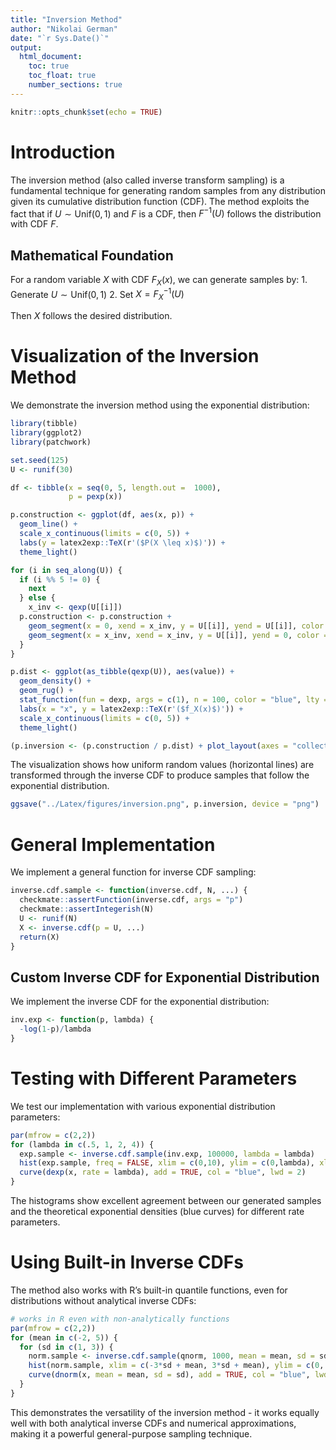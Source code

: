 ```yaml
---
title: "Inversion Method"
author: "Nikolai German"
date: "`r Sys.Date()`"
output: 
  html_document:
    toc: true
    toc_float: true
    number_sections: true
---
```


```r
knitr::opts_chunk$set(echo = TRUE)
```

# Introduction

The inversion method (also called inverse transform sampling) is a fundamental technique for generating random samples from any distribution given its cumulative distribution function (CDF). The method exploits the fact that if $U \sim \text{Unif}(0,1)$ and $F$ is a CDF, then $F^{-1}(U)$ follows the distribution with CDF $F$.

## Mathematical Foundation

For a random variable $X$ with CDF $F_X(x)$, we can generate samples by:
1. Generate $U \sim \text{Unif}(0,1)$
2. Set $X = F_X^{-1}(U)$

Then $X$ follows the desired distribution.

# Visualization of the Inversion Method

We demonstrate the inversion method using the exponential distribution:

```r
library(tibble)
library(ggplot2)
library(patchwork)

set.seed(125)
U <- runif(30)

df <- tibble(x = seq(0, 5, length.out =  1000),
             p = pexp(x))

p.construction <- ggplot(df, aes(x, p)) +
  geom_line() +
  scale_x_continuous(limits = c(0, 5)) +
  labs(y = latex2exp::TeX(r'($P(X \leq x)$)')) +
  theme_light() 

for (i in seq_along(U)) {
  if (i %% 5 != 0) {
    next
  } else {
    x_inv <- qexp(U[[i]])
  p.construction <- p.construction +
    geom_segment(x = 0, xend = x_inv, y = U[[i]], yend = U[[i]], color = "blue", lty = "dashed") +
    geom_segment(x = x_inv, xend = x_inv, y = U[[i]], yend = 0, color = "blue", lty = "dashed")
  }
}

p.dist <- ggplot(as_tibble(qexp(U)), aes(value)) +
  geom_density() +
  geom_rug() +
  stat_function(fun = dexp, args = c(1), n = 100, color = "blue", lty = "dashed") +
  labs(x = "x", y = latex2exp::TeX(r'($f_X(x)$)')) +
  scale_x_continuous(limits = c(0, 5)) +
  theme_light()

(p.inversion <- (p.construction / p.dist) + plot_layout(axes = "collect") + plot_annotation(title = "inversion method for exponential distributed random variable"))
```

The visualization shows how uniform random values (horizontal lines) are transformed through the inverse CDF to produce samples that follow the exponential distribution.

```r
ggsave("../Latex/figures/inversion.png", p.inversion, device = "png")
```

# General Implementation

We implement a general function for inverse CDF sampling:

```r
inverse.cdf.sample <- function(inverse.cdf, N, ...) {
  checkmate::assertFunction(inverse.cdf, args = "p")
  checkmate::assertIntegerish(N)
  U <- runif(N)
  X <- inverse.cdf(p = U, ...)
  return(X)
}
```

## Custom Inverse CDF for Exponential Distribution

We implement the inverse CDF for the exponential distribution:

```r
inv.exp <- function(p, lambda) {
  -log(1-p)/lambda
}
```

# Testing with Different Parameters

We test our implementation with various exponential distribution parameters:

```r
par(mfrow = c(2,2))
for (lambda in c(.5, 1, 2, 4)) {
  exp.sample <- inverse.cdf.sample(inv.exp, 100000, lambda = lambda)
  hist(exp.sample, freq = FALSE, xlim = c(0,10), ylim = c(0,lambda), xlab = "x", main = sprintf("lambda = %.1f", lambda))
  curve(dexp(x, rate = lambda), add = TRUE, col = "blue", lwd = 2)
}
```

The histograms show excellent agreement between our generated samples and the theoretical exponential densities (blue curves) for different rate parameters.

# Using Built-in Inverse CDFs

The method also works with R's built-in quantile functions, even for distributions without analytical inverse CDFs:

```r
# works in R even with non-analytically functions
par(mfrow = c(2,2))
for (mean in c(-2, 5)) {
  for (sd in c(1, 3)) {
    norm.sample <- inverse.cdf.sample(qnorm, 1000, mean = mean, sd = sd)
    hist(norm.sample, xlim = c(-3*sd + mean, 3*sd + mean), ylim = c(0, .5/sd), freq = FALSE, xlab = "x", main = sprintf("mu = %.1f, sd = %.1f", mean, sd))
    curve(dnorm(x, mean = mean, sd = sd), add = TRUE, col = "blue", lwd = 2)
  }
}
```

This demonstrates the versatility of the inversion method - it works equally well with both analytical inverse CDFs and numerical approximations, making it a powerful general-purpose sampling technique.